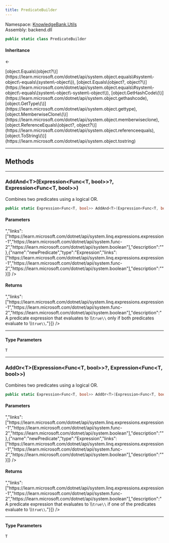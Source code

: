 ```yaml
---
title: PredicateBuilder
---
```



Namespace: <a href='../Utils'>KnowledgeBank.Utils</a>  
Assembly: backend.dll  

```csharp
public static class PredicateBuilder
```

#### Inheritance

<a href='https://learn.microsoft.com/dotnet/api/system.object' target='_blank' className="no-underline text-inherit hover:text-inherit inline"><CSharpType type='object' /></a> ← <a href='' target='_self' className="no-underline text-inherit hover:text-inherit inline"><CSharpType type='PredicateBuilder' /></a>



<CollapsibleInherited title='Show Inherited Members (7)'>
[object.Equals\(object?\)](https://learn.microsoft.com/dotnet/api/system.object.equals\#system\-object\-equals\(system\-object\)), 
[object.Equals\(object?, object?\)](https://learn.microsoft.com/dotnet/api/system.object.equals\#system\-object\-equals\(system\-object\-system\-object\)), 
[object.GetHashCode\(\)](https://learn.microsoft.com/dotnet/api/system.object.gethashcode), 
[object.GetType\(\)](https://learn.microsoft.com/dotnet/api/system.object.gettype), 
[object.MemberwiseClone\(\)](https://learn.microsoft.com/dotnet/api/system.object.memberwiseclone), 
[object.ReferenceEquals\(object?, object?\)](https://learn.microsoft.com/dotnet/api/system.object.referenceequals), 
[object.ToString\(\)](https://learn.microsoft.com/dotnet/api/system.object.tostring)
</CollapsibleInherited>

---
## Methods

---
###  AddAnd\<T\>\(Expression\<Func\<T, bool\>\>?, Expression\<Func\<T, bool\>\>\)

Combines two predicates using a logical OR.

```csharp
public static Expression<Func<T, bool>> AddAnd<T>(Expression<Func<T, bool>>? existingPredicate, Expression<Func<T, bool>> newPredicate)
```

<h4 className='mb-0 ml-1'>Parameters</h4>
<TypeTable types={[{"name":"existingPredicate","type":"Expression<Func, bool>","links":["https://learn.microsoft.com/dotnet/api/system.linq.expressions.expression-1","https://learn.microsoft.com/dotnet/api/system.func-2","https://learn.microsoft.com/dotnet/api/system.boolean"],"description":""},{"name":"newPredicate","type":"Expression<Func, bool>","links":["https://learn.microsoft.com/dotnet/api/system.linq.expressions.expression-1","https://learn.microsoft.com/dotnet/api/system.func-2","https://learn.microsoft.com/dotnet/api/system.boolean"],"description":""}]} />

<h4 className='mb-0 ml-1'>Returns</h4>
<TypeTable types={[{"name":"","type":"Expression<Func, bool>","links":["https://learn.microsoft.com/dotnet/api/system.linq.expressions.expression-1","https://learn.microsoft.com/dotnet/api/system.func-2","https://learn.microsoft.com/dotnet/api/system.boolean"],"description":"A predicate expression that evaluates to \\<code>true\\</code> only if both predicates evaluate to \\<code>true\\</code>."}]} />

---
#### Type Parameters

`T` 

---
###  AddOr\<T\>\(Expression\<Func\<T, bool\>\>?, Expression\<Func\<T, bool\>\>\)

Combines two predicates using a logical OR.

```csharp
public static Expression<Func<T, bool>> AddOr<T>(Expression<Func<T, bool>>? existingPredicate, Expression<Func<T, bool>> newPredicate)
```

<h4 className='mb-0 ml-1'>Parameters</h4>
<TypeTable types={[{"name":"existingPredicate","type":"Expression<Func, bool>","links":["https://learn.microsoft.com/dotnet/api/system.linq.expressions.expression-1","https://learn.microsoft.com/dotnet/api/system.func-2","https://learn.microsoft.com/dotnet/api/system.boolean"],"description":""},{"name":"newPredicate","type":"Expression<Func, bool>","links":["https://learn.microsoft.com/dotnet/api/system.linq.expressions.expression-1","https://learn.microsoft.com/dotnet/api/system.func-2","https://learn.microsoft.com/dotnet/api/system.boolean"],"description":""}]} />

<h4 className='mb-0 ml-1'>Returns</h4>
<TypeTable types={[{"name":"","type":"Expression<Func, bool>","links":["https://learn.microsoft.com/dotnet/api/system.linq.expressions.expression-1","https://learn.microsoft.com/dotnet/api/system.func-2","https://learn.microsoft.com/dotnet/api/system.boolean"],"description":"A predicate expression that evaluates to \\<code>true\\</code> if one of the predicates evaluate to \\<code>true\\</code>."}]} />

---
#### Type Parameters

`T` 

